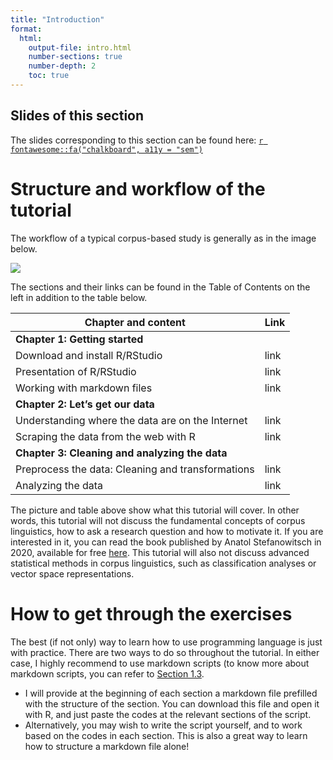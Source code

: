 ```yaml
---
title: "Introduction"
format: 
  html:
    output-file: intro.html
    number-sections: true
    number-depth: 2
    toc: true
---
```


## Slides of this section {.unnumbered}

The slides corresponding to this section can be found here: <a href="intro_slides.html" target="_blank">`r fontawesome::fa("chalkboard", a11y = "sem")`</a>

# Structure and workflow of the tutorial

The workflow of a typical corpus-based study is generally as in the image below.

![](assets/images/WorkflowTutorial.png)

The sections and their links can be found in the Table of Contents on the left in addition to the table below.

| Chapter and content                               | Link |
|---------------------------------------------------|------|
| **Chapter 1: Getting started**                    |      |
| Download and install R/RStudio                    | link |
| Presentation of R/RStudio                         | link |
| Working with markdown files                       | link |
| **Chapter 2: Let's get our data**                 |      |
| Understanding where the data are on the Internet  | link |
| Scraping the data from the web with R             | link |
| **Chapter 3: Cleaning and analyzing the data**    |      |
| Preprocess the data: Cleaning and transformations | link |
| Analyzing the data                                | link |

The picture and table above show what this tutorial will cover. In other words, this tutorial will not discuss the fundamental concepts of corpus linguistics, how to ask a research question and how to motivate it. If you are interested in it, you can read the book published by Anatol Stefanowitsch in 2020, available for free <a href="https://langsci-press.org/catalog/book/148" target="_blank">here</a>. This tutorial will also not discuss advanced statistical methods in corpus linguistics, such as classification analyses or vector space representations.

# How to get through the exercises

The best (if not only) way to learn how to use programming language is just with practice. There are two ways to do so throughout the tutorial. In either case, I highly recommend to use markdown scripts (to know more about markdown scripts, you can refer to <a href="https://aymeric-courses.github.io/formosan-corpus-r/docs/WorkingWithRMarkdown/" target="_blank">Section 1.3</a>.

-   I will provide at the beginning of each section a markdown file prefilled with the structure of the section. You can download this file and open it with R, and just paste the codes at the relevant sections of the script.
-   Alternatively, you may wish to write the script yourself, and to work based on the codes in each section. This is also a great way to learn how to structure a markdown file alone!
